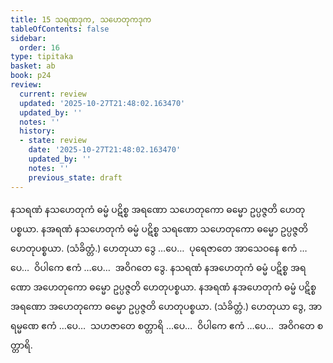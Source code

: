 ```yaml
---
title: 15 သရဏဒုက, သဟေတုကဒုက
tableOfContents: false
sidebar:
  order: 16
type: tipitaka
basket: ab
book: p24
review:
  current: review
  updated: '2025-10-27T21:48:02.163470'
  updated_by: ''
  notes: ''
  history:
  - state: review
    date: '2025-10-27T21:48:02.163470'
    updated_by: ''
    notes: ''
    previous_state: draft
---
```



<ReviewStatus review={frontmatter.review} showDetails={true} />

<HypothesisAnnotation frontmatter={frontmatter} />

<DynamicBreadcrumb />

<Division number="61" book="p24" e="ch" v="40" p="436">

<Paragraph number="138" book="p24">
နသရဏံ နသဟေတုကံ ဓမ္မံ ပဋိစ္စ အရဏော သဟေတုကော ဓမ္မော ဥပ္ပဇ္ဇတိ ဟေတုပစ္စယာ. နအရဏံ နသဟေတုကံ ဓမ္မံ ပဋိစ္စ သရဏော သဟေတုကော ဓမ္မော ဥပ္ပဇ္ဇတိ ဟေတုပစ္စယာ. (သံခိတ္တံ.) ဟေတုယာ ဒွေ …ပေ…  ပုရေဇာတေ အာသေဝနေ ဧကံ …ပေ…  ဝိပါကေ ဧကံ …ပေ…  အဝိဂတေ ဒွေ.
</Paragraph>

</Division>
<Division number="62" book="p24" e="ch" v="40" p="436">

<Paragraph number="139" book="p24">
နသရဏံ နအဟေတုကံ ဓမ္မံ ပဋိစ္စ အရဏော အဟေတုကော ဓမ္မော ဥပ္ပဇ္ဇတိ ဟေတုပစ္စယာ. နအရဏံ နအဟေတုကံ ဓမ္မံ ပဋိစ္စ အရဏော အဟေတုကော ဓမ္မော ဥပ္ပဇ္ဇတိ ဟေတုပစ္စယာ. (သံခိတ္တံ.) ဟေတုယာ ဒွေ, အာရမ္မဏေ ဧကံ …ပေ…  သဟဇာတေ စတ္တာရိ …ပေ…  ဝိပါကေ ဧကံ …ပေ…  အဝိဂတေ စတ္တာရိ.
</Paragraph>
</Division>